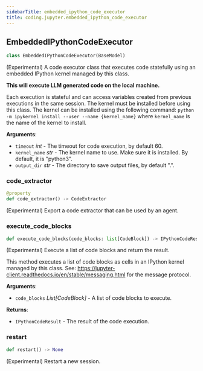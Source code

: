 ```yaml
---
sidebarTitle: embedded_ipython_code_executor
title: coding.jupyter.embedded_ipython_code_executor
---
```


## EmbeddedIPythonCodeExecutor

```python
class EmbeddedIPythonCodeExecutor(BaseModel)
```

(Experimental) A code executor class that executes code statefully using an embedded
IPython kernel managed by this class.

**This will execute LLM generated code on the local machine.**

Each execution is stateful and can access variables created from previous
executions in the same session. The kernel must be installed before using
this class. The kernel can be installed using the following command:
`python -m ipykernel install --user --name {kernel_name}`
where `kernel_name` is the name of the kernel to install.

**Arguments**:

- `timeout` _int_ - The timeout for code execution, by default 60.
- `kernel_name` _str_ - The kernel name to use. Make sure it is installed.
  By default, it is "python3".
- `output_dir` _str_ - The directory to save output files, by default ".".

### code\_extractor

```python
@property
def code_extractor() -> CodeExtractor
```

(Experimental) Export a code extractor that can be used by an agent.

### execute\_code\_blocks

```python
def execute_code_blocks(code_blocks: list[CodeBlock]) -> IPythonCodeResult
```

(Experimental) Execute a list of code blocks and return the result.

This method executes a list of code blocks as cells in an IPython kernel
managed by this class.
See: https://jupyter-client.readthedocs.io/en/stable/messaging.html
for the message protocol.

**Arguments**:

- `code_blocks` _List[CodeBlock]_ - A list of code blocks to execute.
  

**Returns**:

- `IPythonCodeResult` - The result of the code execution.

### restart

```python
def restart() -> None
```

(Experimental) Restart a new session.

